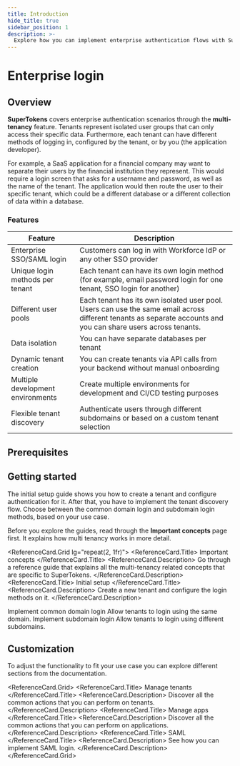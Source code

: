 ```yaml
---
title: Introduction
hide_title: true
sidebar_position: 1
description: >-
  Explore how you can implement enterprise authentication flows with SuperTokens.
---
```


# Enterprise login


## Overview

**SuperTokens** covers enterprise authentication scenarios through the **multi-tenancy** feature.
Tenants represent isolated user groups that can only access their specific data.
Furthermore, each tenant can have different methods of logging in, configured by the tenant, or by you (the application developer).

For example, a SaaS application for a financial company may want to separate their users by the financial institution they represent.
This would require a login screen that asks for a username and password, as well as the name of the tenant.
The application would then route the user to their specific tenant, which could be a different database or a different collection of data within a database.


### Features

| Feature | Description |
|---------|-------------|
| Enterprise SSO/SAML login | Customers can log in with Workforce IdP or any other SSO provider |
| Unique login methods per tenant | Each tenant can have its own login method (for example, email password login for one tenant, SSO login for another) |
| Different user pools | Each tenant has its own isolated user pool. Users can use the same email across different tenants as separate accounts and you can share users across tenants. |
| Data isolation | You can have separate databases per tenant |
| Dynamic tenant creation | You can create tenants via API calls from your backend without manual onboarding |
| Multiple development environments | Create multiple environments for development and CI/CD testing purposes |
| Flexible tenant discovery | Authenticate users through different subdomains or based on a custom tenant selection |

## Prerequisites

<PaidFeatureCallout />

## Getting started 

The initial setup guide shows you how to create a tenant and configure authentication for it.
After that, you have to implement the tenant discovery flow. 
Choose between the common domain login and subdomain login methods, based on your use case.

Before you explore the guides, read through the **Important concepts** page first.
It explains how multi tenancy works in more detail. 

<ReferenceCard.Grid lg="repeat(2, 1fr)">
  <ReferenceCard href="/docs/authentication/enterprise/important-concepts">
    <ReferenceCard.Title>
      Important concepts
    </ReferenceCard.Title>
    <ReferenceCard.Description>
      Go through a reference guide that explains all the multi-tenancy related concepts that are specific to SuperTokens.
    </ReferenceCard.Description>
  </ReferenceCard>
  <ReferenceCard href="/docs/authentication/enterprise/initial-setup">
    <ReferenceCard.Title>
      Initial setup
    </ReferenceCard.Title>
    <ReferenceCard.Description>
      Create a new tenant and configure the login methods on it.
    </ReferenceCard.Description>
  </ReferenceCard>

  <ReferenceCard href="/docs/authentication/enterprise/common-domain-login">
    <ReferenceCard.Title>
      Implement common domain login
    </ReferenceCard.Title>
    <ReferenceCard.Description>
      Allow tenants to login using the same domain.
    </ReferenceCard.Description>
  </ReferenceCard>
  <ReferenceCard href="/docs/authentication/enterprise/subdomain-login">
    <ReferenceCard.Title>
      Implement subdomain login
    </ReferenceCard.Title>
    <ReferenceCard.Description>
      Allow tenants to login using different subdomains.
    </ReferenceCard.Description>
  </ReferenceCard>
</ReferenceCard.Grid>

## Customization 

To adjust the functionality to fit your use case you can explore different sections from the documentation.

<ReferenceCard.Grid>
  <ReferenceCard href="/docs/authentication/enterprise/manage-tenants">
    <ReferenceCard.Title>
      Manage tenants
    </ReferenceCard.Title>
    <ReferenceCard.Description>
      Discover all the common actions that you can perform on tenants.
    </ReferenceCard.Description>
  </ReferenceCard>
  <ReferenceCard href="/docs/authentication/enterprise/manage-apps">
    <ReferenceCard.Title>
      Manage apps
    </ReferenceCard.Title>
    <ReferenceCard.Description>
      Discover all the common actions that you can perform on applications.
    </ReferenceCard.Description>
  </ReferenceCard>
  <ReferenceCard href="/docs/authentication/enterprise/saml/what-is-saml">
    <ReferenceCard.Title>
      SAML
    </ReferenceCard.Title>
    <ReferenceCard.Description>
      See how you can implement SAML login.
    </ReferenceCard.Description>
  </ReferenceCard>
</ReferenceCard.Grid>
